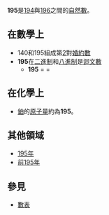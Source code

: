 {{noteTA|G1=Math}}
{{整数
| 质因数分解 = <math>3 \times 5 \times 13</math>
| 罗马数字 = CXCV
}}
'''195'''是[[194|194]]與[[196|196]]之間的[[自然数|自然數]]。

== 在數學上 ==
{{數字性質|use math=yes
|哈沙德數=*{{{number}}}的數字和為1+[[9|9]]+5=15
**{{{orderstr}}}[[十进制|十进制]]的{{{property}}}。195能被其數字和[[15|15]]整除，故為{{{property}}}{{{releatedstr}}}。
}}
*140和195組成第[[2|2]]對[[婚約數|婚約數]]
* '''195'''在[[二進制|二進制]]和[[八進制|八進制]]是[[迴文數|迴文數]]
** '''195''' = {{進制|2|195|sub=3}} = {{進制|8|195|sub=3}}

== 在化學上 ==
*[[鉑|鉑]]的[[原子量|原子量]]約為'''195'''。

== 其他領域 ==

*[[195年|195年]]
*[[前195年|前195年]]

== 參見 ==
*[[數表|數表]]

{{數小作品}}